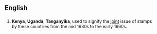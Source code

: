 {{also|kút|kut}}
==English==
{{wikipedia}}

==={{initialism-old|en}}===
{{head|en}}

# {{context|philately|lang=en}} '''Kenya''', '''Uganda''', '''Tanganyika''', used to signify the [[joint]] issue of stamps by these countries from the mid 1930s to the early 1960s.